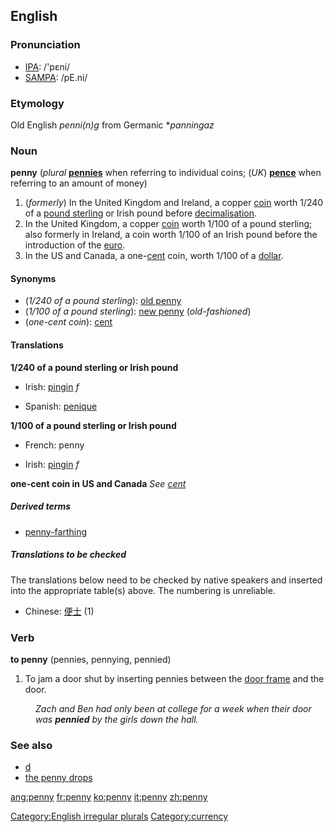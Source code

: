 {{see|Penny}}
==English==

===Pronunciation===
*[[IPA]]: /'pɛni/
*[[SAMPA]]: /pE.ni/

===Etymology===
Old English ''penni(n)g'' from Germanic *''panningaz''

===Noun===
'''penny''' (''plural'' '''[[pennies]]''' when referring to individual coins; (''UK'') '''[[pence]]''' when referring to an amount of money)

# (''formerly'') In the United Kingdom and Ireland, a copper [[coin]] worth 1/240 of a [[pound sterling]] or Irish pound before [[decimalisation]].
# In the United Kingdom, a copper [[coin]] worth 1/100 of a pound sterling; also formerly in Ireland, a coin worth 1/100 of an Irish pound before the introduction of the [[euro]].
# In the US and Canada, a one-[[cent]] coin, worth 1/100 of a [[dollar]].

====Synonyms====
*(''1/240 of a pound sterling''): [[old penny]]
*(''1/100 of a pound sterling''): [[new penny]] (''old-fashioned'')
*(''one-cent coin''): [[cent]]

====Translations====
'''1/240 of a pound sterling or Irish pound'''
{{top}}
*Irish: [[pingin]] ''f''
{{mid}}
*Spanish: [[penique]] {{m}}
{{bottom}}

'''1/100 of a pound sterling or Irish pound'''
{{top}}
*French: penny
{{mid}}
*Irish: [[pingin]] ''f''
{{bottom}}

'''one-cent coin in US and Canada'''
''See [[cent]]''

=====Derived terms=====
*[[penny-farthing]]

=====Translations to be checked=====
<!--Remove this section once all of the translations below have been moved into the tables above.-->

The translations below need to be checked by native speakers and inserted into the appropriate table(s) above.  The numbering is unreliable.

*Chinese: [[便士]] (1)

===Verb===
'''to penny''' (pennies, pennying, pennied)

# To jam a door shut by inserting pennies between the [[door frame]] and the door.
:''Zach and Ben had only been at college for a week when their door was '''pennied''' by the girls down the hall.''

<!--This belongs on a separate page; if it just means "put a penny in a fuse box", then it doesn't merit an entry at all
'''penny in a fuse box'''
#To circumvent the [[trip|tripping]] of an electrical [[circuit breaker]] by the dangerous practice of inserting a coin in place of a [[fuse]] in a fuse socket.
-->

===See also===
*[[d]]
*[[the penny drops]]

[[Category:English irregular plurals]]
[[Category:currency]]
[[ang:penny]]
[[fr:penny]]
[[ko:penny]]
[[it:penny]]
[[zh:penny]]